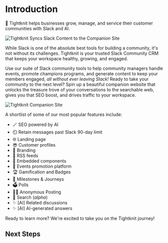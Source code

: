 
# Introduction

🧶 Tightknit helps businesses grow, manage, and service their customer
communities with Slack and AI.

![Tightknit Syncs Slack Content to the Companion Site](/site-sync-graphic.gif)

While Slack is one of the absolute best tools for building a community, it's not without its challenges. Tightknit is your trusted Slack Community CRM that keeps your workspace healthy, growing, and engaged.

Use our suite of Slack community tools to help community managers handle events, promote champions programs, and generate content to keep your members engaged, _all without ever leaving Slack!_ Ready to take your community to the next level? Spin up a beautiful companion website that unlocks the treasure trove of your conversations to the searchable web, gives you that SEO boost, and drives traffic to your workspace.

![Tightknit Companion Site](/companion-site-screenshot.png)

A shortlist of some of our most popular features include:

- 🪄 SEO powered by AI
- ⏲️ Retain messages past Slack 90-day limit
- 🌐 Landing page
- 😎 Customer profiles
- 🎨 Branding
- 🧵 RSS feeds
- 🔲 Embedded components
- 📅 Events promotion platform
- 🏆 Gamification and Badges
- 🚩 Milestones & Journeys
- 🗳️ Polls
- 🕵️‍♂️ Anonymous Posting
- 🔎 Search (_alpha_)
- ✨ [AI] Related discussions
- ✨ [AI] AI-generated answers

Ready to learn more? We're excited to take you on the Tightknit journey!

## Next Steps

<Cards>
  <Card title="🏁 Getting Started" href="/getting-started" />
  <Card title="📘 Learn the Basics" href="/basics/concepts" />
</Cards>
